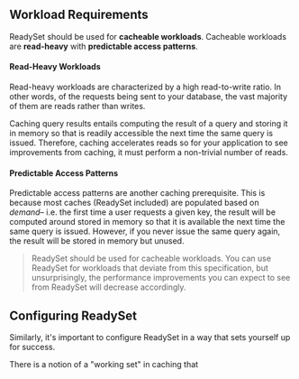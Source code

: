 
## Workload Requirements
ReadySet should be used for **cacheable workloads**. Cacheable workloads are **read-heavy** with 
**predictable access patterns**. 

#### Read-Heavy Workloads 
Read-heavy workloads are characterized by a high read-to-write ratio. In other words, of the requests
being sent to your database, the vast majority of them are reads rather than writes. 

Caching query results entails computing the result of a query and storing it in memory so that is readily accessible
the next time the same query is issued. Therefore, caching accelerates reads so for your application to see improvements
from caching, it must perform a non-trivial number of reads. 

#### Predictable Access Patterns
Predictable access patterns are another caching prerequisite. This is because most caches (ReadySet included) are populated based on *demand*– 
i.e. the first time a user requests a given key, the result will be computed around stored in memory so that it is available the next time 
the same query is issued. However, if you never issue the same query again, the result will be stored in memory but unused. 


> ReadySet should be used for cacheable workloads. You can use ReadySet for workloads that deviate from this 
> specification, but unsurprisingly, the performance improvements you can expect to see from ReadySet will decrease accordingly.


## Configuring ReadySet
Similarly, it's important to configure ReadySet in a way that sets yourself up for success. 

There is a notion of a "working set" in caching that 